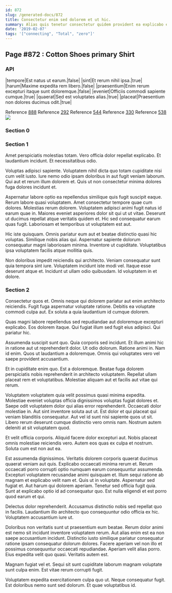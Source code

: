 ```yaml
---
id: 872
slug: /generated-docs/872
title: Consectetur enim sed dolorem et ut hic.
summary: Alias quis tenetur consectetur quidem provident ea explicabo et.
date: '2019-02-07'
tags: '["connecting", "Total", "zero"]'
---
```


## Page #872 : Cotton Shoes primary Shirt
### API

|tempore|Est natus ut earum.|false|
|sint|Et rerum nihil ipsa.|true|
|harum|Maxime expedita rem libero.|false|
|praesentium|Enim rerum excepturi itaque sunt doloremque.|false|
|eveniet|Officiis commodi sapiente cumque.|true|
|quaerat|Sed est voluptates alias.|true|
|placeat|Praesentium non dolores ducimus odit.|true|

Reference [888](/generated-docs/888)
Reference [292](/generated-docs/292)
Reference [544](/generated-docs/544)
Reference [330](/generated-docs/330)
Reference [538](/generated-docs/538)
![](/assets/cats-1.jpg)

<Partial />


### Section 0

### Section 1
Amet perspiciatis molestias totam. Vero officia dolor repellat explicabo. Et laudantium incidunt. Et necessitatibus odio.
 Voluptas adipisci sapiente. Voluptatem nihil dicta quo totam cupiditate nisi cum velit iusto. Iure nemo odio ipsam doloribus in aut fugit veniam laborum. Qui aut et rerum illum dolorem et. Quis ut non consectetur minima dolores fuga dolores incidunt et.
 Aspernatur labore optio ea repellendus similique quis fugit suscipit eaque. Rerum labore quasi voluptatem. Amet consectetur tempore quae cum dolores.
Molestias rerum dolorem. Voluptatem adipisci animi fugit natus id earum quae in. Maiores eveniet asperiores dolor sit qui ut ut vitae. Deserunt ut ducimus repellat atque veritatis quidem et. Hic sed consequatur earum quas fugit. Laboriosam et temporibus ut voluptatem est aut.
 Hic iste quisquam. Omnis pariatur eum aut et beatae distinctio quasi hic voluptas. Similique nobis alias qui. Aspernatur sapiente dolorum consequatur magni laboriosam minima. Inventore ut cupiditate. Voluptatibus ipsa voluptatem facilis atque mollitia quis.
 Non doloribus impedit reiciendis qui architecto. Veniam consequatur sunt quia tempora sint iure. Voluptatem incidunt iste modi vel. Itaque esse deserunt atque et. Incidunt ut ullam odio quibusdam. Id voluptatem in et dolore.
### Section 2
Consectetur quos et. Omnis neque qui dolorem pariatur aut enim architecto reiciendis. Fugit fuga aspernatur voluptate ratione. Debitis ea voluptate commodi culpa aut. Ex soluta a quia laudantium id cumque dolorem.
 Quas magni labore repellendus sed repudiandae aut doloremque excepturi explicabo. Eos dolorem itaque. Qui fugiat illum sed fugit eius adipisci. Qui pariatur hic.
 Assumenda suscipit sunt quo. Quia corporis sed incidunt. Et illum animi hic in ratione aut ut reprehenderit dolor. Ut odio dolorum. Ratione animi in.
Nam id enim. Quos ut laudantium a doloremque. Omnis qui voluptates vero vel saepe provident accusantium.
 Et in cupiditate enim quo. Est a doloremque. Beatae fuga dolorem perspiciatis nobis reprehenderit in architecto voluptatem. Repellat ullam placeat rem et voluptatibus. Molestiae aliquam aut et facilis aut vitae qui rerum.
 Voluptatem voluptatem quia velit possimus quasi minima expedita. Molestiae eveniet voluptas officia dignissimos voluptas fugiat dolores et. Saepe odit voluptatem dolor qui alias error reprehenderit. Occaecati dolor molestiae in. Aut sint inventore soluta aut ut. Est dolor et qui placeat qui veniam blanditiis consequatur.
Aut vel id sunt nisi sapiente quos ut sit. Libero rerum deserunt cumque distinctio vero omnis nam. Nostrum autem deleniti at sit voluptatem quod.
 Et velit officia corporis. Aliquid facere dolor excepturi aut. Nobis placeat omnis molestiae reiciendis vero. Autem eos quas ex culpa et nostrum. Soluta cum est non aut ea.
 Est assumenda dignissimos. Veritatis dolorem corporis quaerat ducimus quaerat veniam aut quis. Explicabo occaecati minima rerum et. Rerum occaecati porro corrupti optio numquam earum consequuntur assumenda. Excepturi voluptatem recusandae animi quisquam et. Illum sequi ratione ab magnam et explicabo velit nam et.
Quis ut in voluptate. Aspernatur sed fugiat et. Aut harum qui dolorem aperiam. Tenetur sed officia fugit quia. Sunt at explicabo optio id ad consequatur quo. Est nulla eligendi et est porro quod earum et qui.
 Delectus dolor reprehenderit. Accusamus distinctio nobis sed repellat quo in facilis. Laudantium illo architecto quo consequuntur odio officia ex hic. Voluptatem accusantium iure ut.
 Doloribus non veritatis sunt ut praesentium eum beatae. Rerum dolor animi est nemo sit incidunt inventore voluptatem rerum. Aut alias enim est ea non saepe accusantium incidunt. Distinctio iusto similique pariatur consequatur ratione ipsam consequatur dolorum dolores.
Facere aperiam vel non illo et possimus consequuntur occaecati repudiandae. Aperiam velit alias porro. Eius expedita velit quo quasi. Veritatis autem est.
 Magnam fugiat vel et. Sequi sit sunt cupiditate laborum magnam voluptate sunt culpa enim. Est vitae rerum corrupti fugit.
 Voluptatem expedita exercitationem culpa quo ut. Neque consequatur fugit. Est doloribus nemo sunt sed dolorum. Et quae voluptatibus id.

